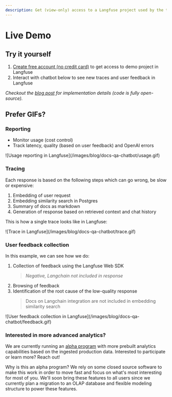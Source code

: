 ```yaml
---
description: Get (view-only) access to a Langfuse project used by the team to improve the docs Q&A chatbot.
---
```


# Live Demo


## Try it yourself

1. [Create free account (no credit card)](https://cloud.langfuse.com/auth/sign-up) to get access to demo project in Langfuse
2. Interact with chatbot below to see new traces and user feedback in Langfuse


<div className="p-2 rounded-lg mt-8 bg-gradient-to-tr from-green-300 via-blue-500 to-purple-600">
  <Chat className="h-96 my-0 bg-background/90" />
</div>

_Checkout the [blog post](/blog/qa-chatbot-for-langfuse-docs) for implementation details (code is fully open-source)._

## Prefer GIFs?

### Reporting

- Monitor usage (cost control)
- Track latency, quality (based on user feedback) and OpenAI errors

<Frame>
  ![Usage reporting in Langfuse](/images/blog/docs-qa-chatbot/usage.gif)
</Frame>

### Tracing

Each response is based on the following steps which can go wrong, be slow or expensive:

1. Embedding of user request
2. Embedding similarity search in Postgres
3. Summary of docs as markdown
4. Generation of response based on retrieved context and chat history

This is how a single trace looks like in Langfuse:

<Frame>![Trace in Langfuse](/images/blog/docs-qa-chatbot/trace.gif)</Frame>

### User feedback collection

In this example, we can see how we do:

1. Collection of feedback using the Langfuse Web SDK
   > _Negative, Langchain not included in response_
2. Browsing of feedback
3. Identification of the root cause of the low-quality response
   > Docs on Langchain integration are not included in embedding similarity search

<Frame>
  ![User feedback collection in
  Langfuse](/images/blog/docs-qa-chatbot/feedback.gif)
</Frame>

### Interested in more advanced analytics?

We are currently running an [alpha program](/docs/analytics) with more prebuilt analytics capabilities based on the ingested production data. Interested to participate or learn more? Reach out!

Why is this an alpha program? We rely on some closed source software to make this work in order to move fast and focus on what's most interesting for most of you. We'll soon bring these features to all users since we currently plan a migration to an OLAP database and flexible modeling structure to power these features.
